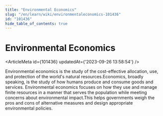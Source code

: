 ```yaml
---
title: "Environmental Economics"
slug: "/en/learn/wiki/environmentaleconomics-101436"
id: "101436"
hide_table_of_contents: true
---
```



# Environmental Economics

<ArticleMeta id={101436} updatedAt={'2023-09-26 13:58:54'} />
<div className='border-solid border-b border-t-0 my-4 border-[var(--ifm-color-gray-300)]' />

Environmental economics is the study of the cost-effective allocation, use, and protection of the world's natural resources.Economics, broadly speaking, is the study of how humans produce and consume goods and services. Environmental economics focuses on how they use and manage finite resources in a manner that serves the population while meeting concerns about environmental impact.This helps governments weigh the pros and cons of alternative measures and design appropriate environmental policies.
